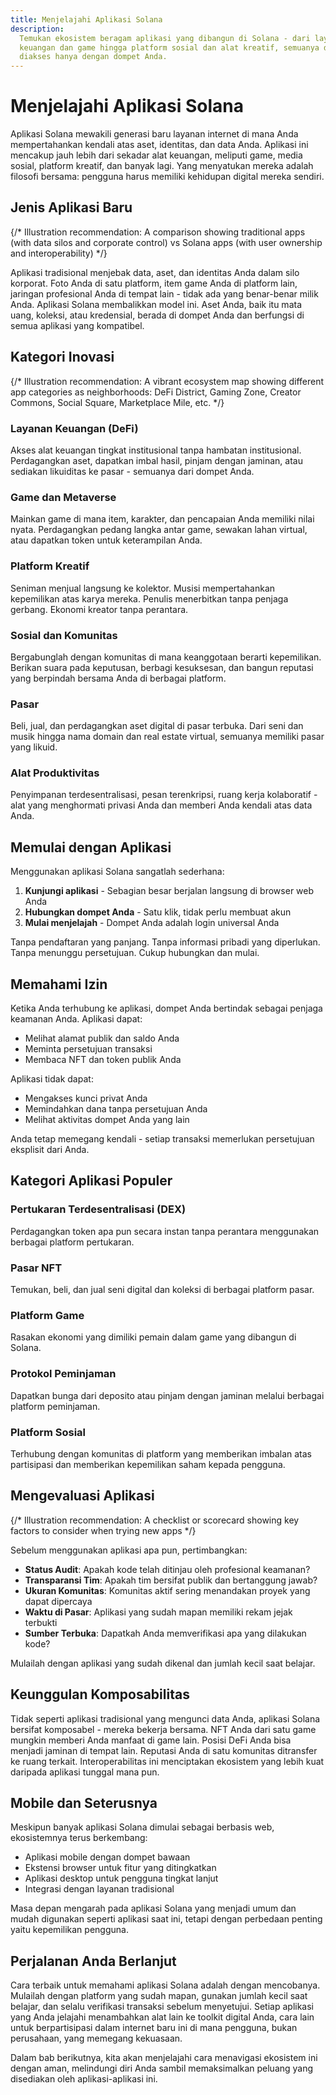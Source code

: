 ```yaml
---
title: Menjelajahi Aplikasi Solana
description:
  Temukan ekosistem beragam aplikasi yang dibangun di Solana - dari layanan
  keuangan dan game hingga platform sosial dan alat kreatif, semuanya dapat
  diakses hanya dengan dompet Anda.
---
```


# Menjelajahi Aplikasi Solana

Aplikasi Solana mewakili generasi baru layanan internet di mana Anda
mempertahankan kendali atas aset, identitas, dan data Anda. Aplikasi ini
mencakup jauh lebih dari sekadar alat keuangan, meliputi game, media sosial,
platform kreatif, dan banyak lagi. Yang menyatukan mereka adalah filosofi
bersama: pengguna harus memiliki kehidupan digital mereka sendiri.

## Jenis Aplikasi Baru

{/* Illustration recommendation: A comparison showing traditional apps (with data silos and corporate control) vs Solana apps (with user ownership and interoperability) */}

Aplikasi tradisional menjebak data, aset, dan identitas Anda dalam silo
korporat. Foto Anda di satu platform, item game Anda di platform lain, jaringan
profesional Anda di tempat lain - tidak ada yang benar-benar milik Anda.
Aplikasi Solana membalikkan model ini. Aset Anda, baik itu mata uang, koleksi,
atau kredensial, berada di dompet Anda dan berfungsi di semua aplikasi yang
kompatibel.

## Kategori Inovasi

{/* Illustration recommendation: A vibrant ecosystem map showing different app categories as neighborhoods: DeFi District, Gaming Zone, Creator Commons, Social Square, Marketplace Mile, etc. */}

### Layanan Keuangan (DeFi)

Akses alat keuangan tingkat institusional tanpa hambatan institusional.
Perdagangkan aset, dapatkan imbal hasil, pinjam dengan jaminan, atau sediakan
likuiditas ke pasar - semuanya dari dompet Anda.

### Game dan Metaverse

Mainkan game di mana item, karakter, dan pencapaian Anda memiliki nilai nyata.
Perdagangkan pedang langka antar game, sewakan lahan virtual, atau dapatkan
token untuk keterampilan Anda.

### Platform Kreatif

Seniman menjual langsung ke kolektor. Musisi mempertahankan kepemilikan atas
karya mereka. Penulis menerbitkan tanpa penjaga gerbang. Ekonomi kreator tanpa
perantara.

### Sosial dan Komunitas

Bergabunglah dengan komunitas di mana keanggotaan berarti kepemilikan. Berikan
suara pada keputusan, berbagi kesuksesan, dan bangun reputasi yang berpindah
bersama Anda di berbagai platform.

### Pasar

Beli, jual, dan perdagangkan aset digital di pasar terbuka. Dari seni dan musik
hingga nama domain dan real estate virtual, semuanya memiliki pasar yang likuid.

### Alat Produktivitas

Penyimpanan terdesentralisasi, pesan terenkripsi, ruang kerja kolaboratif - alat
yang menghormati privasi Anda dan memberi Anda kendali atas data Anda.

## Memulai dengan Aplikasi

Menggunakan aplikasi Solana sangatlah sederhana:

1. **Kunjungi aplikasi** - Sebagian besar berjalan langsung di browser web Anda
2. **Hubungkan dompet Anda** - Satu klik, tidak perlu membuat akun
3. **Mulai menjelajah** - Dompet Anda adalah login universal Anda

Tanpa pendaftaran yang panjang. Tanpa informasi pribadi yang diperlukan. Tanpa
menunggu persetujuan. Cukup hubungkan dan mulai.

## Memahami Izin

Ketika Anda terhubung ke aplikasi, dompet Anda bertindak sebagai penjaga
keamanan Anda. Aplikasi dapat:

- Melihat alamat publik dan saldo Anda
- Meminta persetujuan transaksi
- Membaca NFT dan token publik Anda

Aplikasi tidak dapat:

- Mengakses kunci privat Anda
- Memindahkan dana tanpa persetujuan Anda
- Melihat aktivitas dompet Anda yang lain

Anda tetap memegang kendali - setiap transaksi memerlukan persetujuan eksplisit
dari Anda.

## Kategori Aplikasi Populer

### Pertukaran Terdesentralisasi (DEX)

Perdagangkan token apa pun secara instan tanpa perantara menggunakan berbagai
platform pertukaran.

### Pasar NFT

Temukan, beli, dan jual seni digital dan koleksi di berbagai platform pasar.

### Platform Game

Rasakan ekonomi yang dimiliki pemain dalam game yang dibangun di Solana.

### Protokol Peminjaman

Dapatkan bunga dari deposito atau pinjam dengan jaminan melalui berbagai
platform peminjaman.

### Platform Sosial

Terhubung dengan komunitas di platform yang memberikan imbalan atas partisipasi
dan memberikan kepemilikan saham kepada pengguna.

## Mengevaluasi Aplikasi

{/* Illustration recommendation: A checklist or scorecard showing key factors to consider when trying new apps */}

Sebelum menggunakan aplikasi apa pun, pertimbangkan:

- **Status Audit**: Apakah kode telah ditinjau oleh profesional keamanan?
- **Transparansi Tim**: Apakah tim bersifat publik dan bertanggung jawab?
- **Ukuran Komunitas**: Komunitas aktif sering menandakan proyek yang dapat
  dipercaya
- **Waktu di Pasar**: Aplikasi yang sudah mapan memiliki rekam jejak terbukti
- **Sumber Terbuka**: Dapatkah Anda memverifikasi apa yang dilakukan kode?

Mulailah dengan aplikasi yang sudah dikenal dan jumlah kecil saat belajar.

## Keunggulan Komposabilitas

Tidak seperti aplikasi tradisional yang mengunci data Anda, aplikasi Solana
bersifat komposabel - mereka bekerja bersama. NFT Anda dari satu game mungkin
memberi Anda manfaat di game lain. Posisi DeFi Anda bisa menjadi jaminan di
tempat lain. Reputasi Anda di satu komunitas ditransfer ke ruang terkait.
Interoperabilitas ini menciptakan ekosistem yang lebih kuat daripada aplikasi
tunggal mana pun.

## Mobile dan Seterusnya

Meskipun banyak aplikasi Solana dimulai sebagai berbasis web, ekosistemnya terus
berkembang:

- Aplikasi mobile dengan dompet bawaan
- Ekstensi browser untuk fitur yang ditingkatkan
- Aplikasi desktop untuk pengguna tingkat lanjut
- Integrasi dengan layanan tradisional

Masa depan mengarah pada aplikasi Solana yang menjadi umum dan mudah digunakan
seperti aplikasi saat ini, tetapi dengan perbedaan penting yaitu kepemilikan
pengguna.

## Perjalanan Anda Berlanjut

Cara terbaik untuk memahami aplikasi Solana adalah dengan mencobanya. Mulailah
dengan platform yang sudah mapan, gunakan jumlah kecil saat belajar, dan selalu
verifikasi transaksi sebelum menyetujui. Setiap aplikasi yang Anda jelajahi
menambahkan alat lain ke toolkit digital Anda, cara lain untuk berpartisipasi
dalam internet baru ini di mana pengguna, bukan perusahaan, yang memegang
kekuasaan.

Dalam bab berikutnya, kita akan menjelajahi cara menavigasi ekosistem ini dengan
aman, melindungi diri Anda sambil memaksimalkan peluang yang disediakan oleh
aplikasi-aplikasi ini.